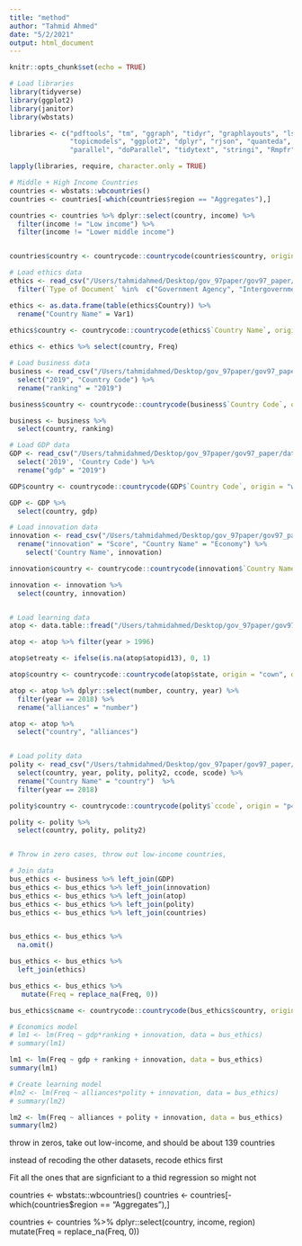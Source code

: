 ```yaml
---
title: "method"
author: "Tahmid Ahmed"
date: "5/2/2021"
output: html_document
---
```


```r
knitr::opts_chunk$set(echo = TRUE)
```

```r
# Load libraries
library(tidyverse)
library(ggplot2)
library(janitor)
library(wbstats)
```


```r
libraries <- c("pdftools", "tm", "ggraph", "tidyr", "graphlayouts", "lsa", "SnowballC", "ldatuning", 
               "topicmodels", "ggplot2", "dplyr", "rjson", "quanteda", "lubridate",
               "parallel", "doParallel", "tidytext", "stringi", "Rmpfr", "data.table", "survival")

lapply(libraries, require, character.only = TRUE)
```


```r
# Middle + High Income Countries
countries <- wbstats::wbcountries()
countries <- countries[-which(countries$region == "Aggregates"),]

countries <- countries %>% dplyr::select(country, income) %>%
  filter(income != "Low income") %>%
  filter(income != "Lower middle income") 


countries$country <- countrycode::countrycode(countries$country, origin = "country.name", destination = "iso2c")

# Load ethics data
ethics <- read_csv("/Users/tahmidahmed/Desktop/gov_97paper/gov97_paper/data/ethics_papers.csv") %>%
  filter(`Type of Document` %in%  c("Government Agency", "Intergovernmental Organization/Agency")) 

ethics <- as.data.frame(table(ethics$Country)) %>%
  rename("Country Name" = Var1)
  
ethics$country <- countrycode::countrycode(ethics$`Country Name`, origin = "country.name", destination = "iso2c")

ethics <- ethics %>% select(country, Freq)

# Load business data
business <- read_csv("/Users/tahmidahmed/Desktop/gov_97paper/gov97_paper/data/business_ranking.csv") %>%
  select("2019", "Country Code") %>%
  rename("ranking" = "2019")

business$country <- countrycode::countrycode(business$`Country Code`, origin = "wb", destination = "iso2c")

business <- business %>%
  select(country, ranking)

# Load GDP data
GDP <- read_csv("/Users/tahmidahmed/Desktop/gov_97paper/gov97_paper/data/GDP.csv") %>%
  select('2019', 'Country Code') %>%
  rename("gdp" = "2019")

GDP$country <- countrycode::countrycode(GDP$`Country Code`, origin = "wb", destination = "iso2c")

GDP <- GDP %>%
  select(country, gdp)

# Load innovation data
innovation <- read_csv("/Users/tahmidahmed/Desktop/gov_97paper/gov97_paper/data/innovation.csv") %>%
  rename("innovation" = "Score", "Country Name" = "Economy") %>%
    select('Country Name', innovation)

innovation$country <- countrycode::countrycode(innovation$`Country Name`, origin = "country.name", destination = "iso2c")

innovation <- innovation %>%
  select(country, innovation)


# Load learning data
atop <- data.table::fread("/Users/tahmidahmed/Desktop/gov_97paper/gov97_paper/data/atop5_0sy.csv")

atop <- atop %>% filter(year > 1996) 

atop$etreaty <- ifelse(is.na(atop$atopid13), 0, 1)

atop$country <- countrycode::countrycode(atop$state, origin = "cown", destination = "iso2c")

atop <- atop %>% dplyr::select(number, country, year) %>%
  filter(year == 2018) %>%
  rename("alliances" = "number")

atop <- atop %>%
  select("country", "alliances")


# Load polity data
polity <- read_csv("/Users/tahmidahmed/Desktop/gov_97paper/gov97_paper/data/polity.csv") %>%
  select(country, year, polity, polity2, ccode, scode) %>%
  rename("Country Name" = "country")  %>%
  filter(year == 2018)

polity$country <- countrycode::countrycode(polity$`ccode`, origin = "p4n", destination = "iso2c")

polity <- polity %>%
  select(country, polity, polity2)


# Throw in zero cases, throw out low-income countries, 
```

```r
# Join data
bus_ethics <- business %>% left_join(GDP) 
bus_ethics <- bus_ethics %>% left_join(innovation)
bus_ethics <- bus_ethics %>% left_join(atop)
bus_ethics <- bus_ethics %>% left_join(polity)
bus_ethics <- bus_ethics %>% left_join(countries)


bus_ethics <- bus_ethics %>%
  na.omit()

bus_ethics <- bus_ethics %>%
  left_join(ethics)

bus_ethics <- bus_ethics %>%
   mutate(Freq = replace_na(Freq, 0))

bus_ethics$cname <- countrycode::countrycode(bus_ethics$country, origin = "iso2c", destination = "country.name")

```

```r
# Economics model
# lm1 <- lm(Freq ~ gdp*ranking + innovation, data = bus_ethics)
# summary(lm1)

lm1 <- lm(Freq ~ gdp + ranking + innovation, data = bus_ethics)
summary(lm1)
```


```r
# Create learning model
#lm2 <- lm(Freq ~ alliances*polity + innovation, data = bus_ethics)
# summary(lm2)

lm2 <- lm(Freq ~ alliances + polity + innovation, data = bus_ethics)
summary(lm2)
```


throw in zeros, take out low-income, and should be about 139 countries

instead of recoding the other datasets, recode ethics first

Fit all the ones that are signficiant to a thid regression so might not

countries <- wbstats::wbcountries()
countries <- countries[-which(countries$region == "Aggregates"),]

countries <- countries %>% dplyr::select(country, income, region)
mutate(Freq = replace_na(Freq, 0))



